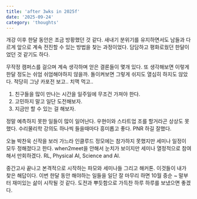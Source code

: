 ```yaml
---
title: 'after 3wks in 2025f'
date: '2025-09-24'
category: 'thoughts'
---
```


개강 이후 한달 동안은 조금 방황했던 것 같다.
새내기 분위기를 유지하면서도 남들과 다르게 앞으로 계속 전진할 수 있는 방법을 찾는 과정이었다.
담담하고 평화로웠던 한달이었던 것 같기도 하다.

무작정 캠퍼스를 걸으며 계속 생각하며 얻은 결론들이 몇개 있다.
또 생각해보면 이렇게 한달 정도는 쉬엄 쉬엄해야하지 않을까.
돌이켜보면 그렇게 쉬지도 열심히 하지도 않았다. 적당히 그냥 카포전 보고.. 치맥 먹고..

1. 친구들을 많이 만나는 시간을 일주일에 무조건 가져야 한다.
2. 고민하지 말고 일단 도전해보자.
3. 지금만 할 수 있는 걸 해보자.

정말 예측하지 못한 일들이 많이 일어난다. 우현이와 스타트업 조를 할거라곤 상상도 못했다.
수리물리학 강의도 하나씩 들을때마다 흥미롭고 좋다. PNR 하길 잘했다.

오늘 박찬욱 신작을 보러 가느라 인클루드 정모에는 참가하지 못했지만
세미나 일정이 모두 정해졌다고 한다. when2meet을 안해서 눈치가 보이지만 세미나 열정적으로 참여해서 만회하겠다.
RL, Physical AI, Science and AI.

중간고사 끝나고 본격적으로 시작하는 파모와 세미나들 그리고 해커톤. 이것들이 내가 찾은 해답이다.
이번 한달 동안 해야하는 일들을 일단 잘 마무리 하면 10월 중순 ~ 말부터 재미있는 삶이 시작될 것 같다.
도전과 뿌듯함으로 가득찬 하루 하루를 보냈으면 좋겠다.